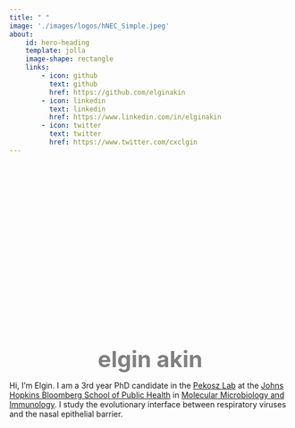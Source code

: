 ```yaml
---
title: " "
image: './images/logos/hNEC_Simple.jpeg'
about:
    id: hero-heading
    template: jolla
    image-shape: rectangle
    links:
        - icon: github
          text: github
          href: https://github.com/elginakin
        - icon: linkedin
          text: linkedin
          href: https://www.linkedin.com/in/elginakin
        - icon: twitter
          text: twitter
          href: https://www.twitter.com/cxclgin
---
```


<div style="display: flex; flex-direction: column; justify-content: center; align-items: center; min-height: 20vh;">

  <span style="color: grey; font-weight: 700; font-size: 40px;">elgin akin</span>
  <p>Hi, I'm Elgin. I am a 3rd year PhD candidate in the <a href="www.pekoszlab.com">Pekosz Lab</a> at the <a href="https://publichealth.jhu.edu/">Johns Hopkins Bloomberg School of Public Health</a> in <a href="https://publichealth.jhu.edu/departments/molecular-microbiology-and-immunology">Molecular Microbiology and Immunology</a>. I study the evolutionary interface between respiratory viruses and the nasal epithelial barrier.</p>
</div>

